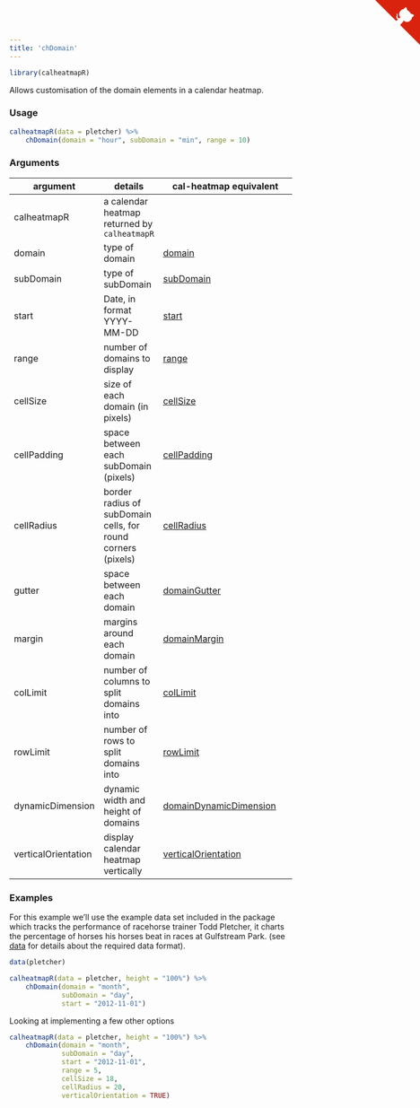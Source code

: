 ```yaml
---
title: 'chDomain'
---
```

```r
library(calheatmapR)
```

Allows customisation of the domain elements in a calendar heatmap.

### Usage

```r
calheatmapR(data = pletcher) %>%
    chDomain(domain = "hour", subDomain = "min", range = 10)
```

### Arguments

argument | details | cal-heatmap equivalent
---------|---------|-----------------------
calheatmapR | a calendar heatmap returned by `calheatmapR` |
domain | type of domain | [domain](http://cal-heatmap.com/#domain)
subDomain | type of subDomain | [subDomain](http://cal-heatmap.com/#subDomain)
start | Date, in format YYYY-MM-DD | [start](http://cal-heatmap.com/#start)
range | number of domains to display | [range](http://cal-heatmap.com/#range)
cellSize | size of each domain (in pixels) | [cellSize](http://cal-heatmap.com/#cellSize)
cellPadding | space between each subDomain (pixels) | [cellPadding](http://cal-heatmap.com/#cellPadding)
cellRadius | border radius of subDomain cells, for round corners (pixels) | [cellRadius](http://cal-heatmap.com/#cellRadius)
gutter | space between each domain | [domainGutter](http://cal-heatmap.com/#domainGutter)
margin | margins around each domain | [domainMargin](http://cal-heatmap.com/#domainMargin)
colLimit | number of columns to split domains into | [colLimit](http://cal-heatmap.com/#colLimit)
rowLimit | number of rows to split domains into | [rowLimit](http://cal-heatmap.com/#rowLimit)
dynamicDimension | dynamic width and height of domains | [domainDynamicDimension](http://cal-heatmap.com/#domainDynamicDimension)
verticalOrientation | display calendar heatmap vertically | [verticalOrientation](http://cal-heatmap.com/#verticalOrientation)

### Examples

For this example we'll use the example data set included in the package which tracks the performance of racehorse trainer Todd Pletcher, it charts the percentage of horses his horses beat in races at Gulfstream Park.  (see [data](data.html) for details about the required data format).

```r
data(pletcher)

calheatmapR(data = pletcher, height = "100%") %>%
    chDomain(domain = "month",
             subDomain = "day",
             start = "2012-11-01")
```

Looking at implementing a few other options

```r
calheatmapR(data = pletcher, height = "100%") %>%
    chDomain(domain = "month",
             subDomain = "day",
             start = "2012-11-01",
             range = 5,
             cellSize = 18,
             cellRadius = 20,
             verticalOrientation = TRUE)
```

<a href="https://github.com/durtal/calheatmapR" class="github-corner"><svg width="80" height="80" viewBox="0 0 250 250" style="fill:#d9230f; color:#fcfcfc; position: absolute; top: 0; border: 0; right: 0;"><path d="M0,0 L115,115 L130,115 L142,142 L250,250 L250,0 Z"></path><path d="M128.3,109.0 C113.8,99.7 119.0,89.6 119.0,89.6 C122.0,82.7 120.5,78.6 120.5,78.6 C119.2,72.0 123.4,76.3 123.4,76.3 C127.3,80.9 125.5,87.3 125.5,87.3 C122.9,97.6 130.6,101.9 134.4,103.2" fill="currentColor" style="transform-origin: 130px 106px;" class="octo-arm"></path><path d="M115.0,115.0 C114.9,115.1 118.7,116.5 119.8,115.4 L133.7,101.6 C136.9,99.2 139.9,98.4 142.2,98.6 C133.8,88.0 127.5,74.4 143.8,58.0 C148.5,53.4 154.0,51.2 159.7,51.0 C160.3,49.4 163.2,43.6 171.4,40.1 C171.4,40.1 176.1,42.5 178.8,56.2 C183.1,58.6 187.2,61.8 190.9,65.4 C194.5,69.0 197.7,73.2 200.1,77.6 C213.8,80.2 216.3,84.9 216.3,84.9 C212.7,93.1 206.9,96.0 205.4,96.6 C205.1,102.4 203.0,107.8 198.3,112.5 C181.9,128.9 168.3,122.5 157.7,114.1 C157.9,116.9 156.7,120.9 152.7,124.9 L141.0,136.5 C139.8,137.7 141.6,141.9 141.8,141.8 Z" fill="currentColor" class="octo-body"></path></svg></a><style>.github-corner:hover .octo-arm{animation:octocat-wave 560ms ease-in-out}@keyframes octocat-wave{0%,100%{transform:rotate(0)}20%,60%{transform:rotate(-25deg)}40%,80%{transform:rotate(10deg)}}@media (max-width:500px){.github-corner:hover .octo-arm{animation:none}.github-corner .octo-arm{animation:octocat-wave 560ms ease-in-out}}</style>
